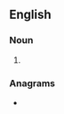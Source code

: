 ==English==

===Noun===
{{head|en|noun plural form}}

# {{plural of|animater|lang=en}}

===Anagrams===
* {{anagrams|en|a=aaeimnrst|antismear|marinates}}